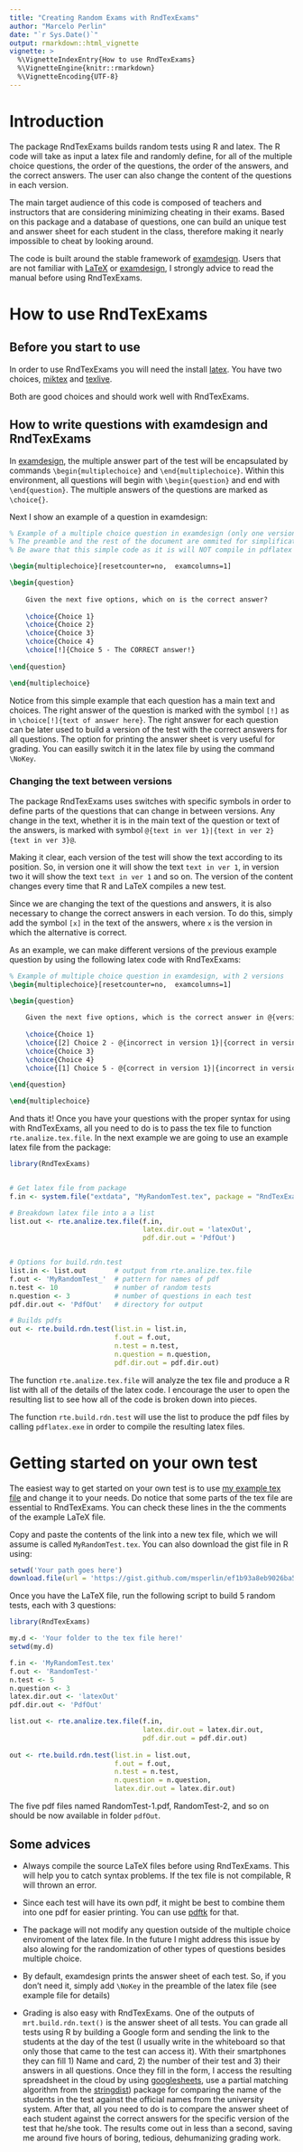 ```yaml
---
title: "Creating Random Exams with RndTexExams"
author: "Marcelo Perlin"
date: "`r Sys.Date()`"
output: rmarkdown::html_vignette
vignette: >
  %\VignetteIndexEntry{How to use RndTexExams}
  %\VignetteEngine{knitr::rmarkdown}
  %\VignetteEncoding{UTF-8}
---
```


# Introduction

The package RndTexExams builds random tests using R and latex. The R code will take as input a latex file and  randomly define, for all of the multiple choice questions, the order of the questions, the order of the answers, and the correct answers. The user can also change the content of the questions in each version.

The main target audience of this code is composed of teachers and instructors that are considering minimizing cheating in their exams. Based on this package and a database of questions, one can build an unique test and answer sheet for each student in the class, therefore making it nearly impossible to cheat by looking around. 

The code is built around the stable framework of [examdesign](https://www.ctan.org/tex-archive/macros/latex/contrib/examdesign). Users that are not familiar with [LaTeX](https://www.latex-project.org/) or [examdesign](https://www.ctan.org/tex-archive/macros/latex/contrib/examdesign), I strongly advice to read the manual before using RndTexExams. 

# How to use RndTexExams

## Before you start to use

In order to use RndTexExams you will need the install [latex](https://www.latex-project.org/). You have two choices, [miktex](http://miktex.org/) and [texlive](https://www.tug.org/texlive/).

Both are good choices and should work well with RndTexExams.

## How to write questions with examdesign and RndTexExams

In [examdesign](https://www.ctan.org/tex-archive/macros/latex/contrib/examdesign), the multiple answer part of the test will be encapsulated by commands `\begin{multiplechoice}` and `\end{multiplechoice}`. Within this environment, all questions will begin with `\begin{question}` and end with `\end{question}`. The multiple answers of the questions are marked as `\choice{}`. 

Next I show an example of a question in examdesign:

```latex
% Example of a multiple choice question in examdesign (only one version)
% The preamble and the rest of the document are ommited for simplification. 
% Be aware that this simple code as it is will NOT compile in pdflatex as it needs other parts

\begin{multiplechoice}[resetcounter=no,  examcolumns=1]

\begin{question}
	
	Given the next five options, which on is the correct answer?
	
	\choice{Choice 1}
	\choice{Choice 2}
	\choice{Choice 3}
	\choice{Choice 4}
	\choice[!]{Choice 5 - The CORRECT answer!}
	
\end{question} 

\end{multiplechoice}

```

Notice from this simple example that each question has a main text and choices. The right answer of the question is marked with the symbol `[!]` as  in `\choice[!]{text of answer here}`. The right answer for each question can be later used to build a version of the test with the correct answers for all questions. The option for printing the answer sheet is very useful for grading. You can easilly switch it in the latex file by using the command `\NoKey`.

### Changing the text between versions

The package RndTexExams uses switches with specific symbols in order to define parts of the questions that can change in between versions. Any change in the text, whether it is in the main text of the question or text of the answers, is marked with symbol ` @{text in ver 1}|{text in ver 2}{text in ver 3}@`. 

Making it clear, each version of the test will show the text according to its position. So, in version one it will show the text `text in ver 1`, in version two it will show the text `text in ver 1` and so on. The version of the content changes every time that R and LaTeX compiles a new test.

Since we are changing the text of the questions and answers, it is also necessary to change the correct answers in each version. To do this, simply add the symbol `[x]` in the text of the answers, where `x` is the version in which the alternative is correct.

As an example, we can make different versions of the previous example question by using the following latex code with RndTexExams:

```latex
% Example of multiple choice question in examdesign, with 2 versions
\begin{multiplechoice}[resetcounter=no,  examcolumns=1]

\begin{question}
	
	Given the next five options, which is the correct answer in @{version 1}|{version 2}@?
	
	\choice{Choice 1}
	\choice{[2] Choice 2 - @{incorrect in version 1}|{correct in versin 2}@ }
	\choice{Choice 3}
	\choice{Choice 4}
	\choice{[1] Choice 5 - @{correct in version 1}|{incorrect in version 2}@ }
	
\end{question} 

\end{multiplechoice}

```

And thats it! Once you have your questions with the proper syntax for using with RndTexExams, all you need to do is to pass the tex file to function `rte.analize.tex.file`. In the next example we are going to use an example latex file from the package:

```r
library(RndTexExams)


# Get latex file from package
f.in <- system.file("extdata", "MyRandomTest.tex", package = "RndTexExams")

# Breakdown latex file into a a list 
list.out <- rte.analize.tex.file(f.in,
                                 latex.dir.out = 'latexOut',
                                 pdf.dir.out = 'PdfOut') 


# Options for build.rdn.test
list.in <- list.out       # output from rte.analize.tex.file
f.out <- 'MyRandomTest_'  # pattern for names of pdf
n.test <- 10              # number of random tests 
n.question <- 3           # number of questions in each test
pdf.dir.out <- 'PdfOut'   # directory for output

# Builds pdfs
out <- rte.build.rdn.test(list.in = list.in,
                          f.out = f.out,
                          n.test = n.test,
                          n.question = n.question,
                          pdf.dir.out = pdf.dir.out) 
```

The function `rte.analize.tex.file` will analyze the tex file and produce a R list with all of the details of the latex code. I encourage the user to open the resulting list to see how all of the code is broken down into pieces. 

The function `rte.build.rdn.test` will use the list  to produce the pdf files by calling `pdflatex.exe` in order to compile the resulting latex files.

# Getting started on your own test

The easiest way to get started on your own test is to use [my example tex file](https://gist.github.com/msperlin/ef1b93a8eb9026ba5e9a) and change it to your needs. Do notice that some parts of the tex file are essential to RndTexExams. You can check these lines in the the comments of the example LaTeX file.

Copy and paste the contents of the link into a new tex file, which we will assume is called `MyRandomTest.tex`. You can also download the gist file in R using:


```r
setwd('Your path goes here')
download.file(url = 'https://gist.github.com/msperlin/ef1b93a8eb9026ba5e9a/raw/MyRandomTest.tex', destfile = 'MyRandomTest.tex' )
```

Once you have the LaTeX file, run the following script to build 5 random tests, each with 3 questions:

```r
library(RndTexExams)

my.d <- 'Your folder to the tex file here!'
setwd(my.d)

f.in <- 'MyRandomTest.tex'
f.out <- 'RandomTest-'
n.test <- 5
n.question <- 3
latex.dir.out <- 'latexOut'
pdf.dir.out <- 'PdfOut'

list.out <- rte.analize.tex.file(f.in,
                                 latex.dir.out = latex.dir.out,
                                 pdf.dir.out = pdf.dir.out)
                                 
out <- rte.build.rdn.test(list.in = list.out,
                          f.out = f.out,
                          n.test = n.test,
                          n.question = n.question,
                          latex.dir.out = latex.dir.out)                                 
```

The five pdf files named RandomTest-1.pdf, RandomTest-2, and so on should be now available in folder `pdfOut`.


## Some advices

* Always compile the source LaTeX files before using RndTexExams. This will help you to catch syntax problems. If the tex file is not compilable, R will thrown an error.

* Since each test will have its own pdf, it might be best to combine them into one pdf for easier printing. You can use [pdftk](https://www.pdflabs.com/tools/pdftk-the-pdf-toolkit/) for that.

* The package will not modify any question outside of the multiple choice enviroment of the latex file. In the future I might address this issue by also alowing for the randomization of other types of questions besides multiple choice.

* By default, examdesign prints the answer sheet of each test. So, if you don't need it, simply add `\NoKey` in the preamble of the latex file (see example file for details)

* Grading is also easy with RndTexExams. One of the outputs of `mrt.build.rdn.text()` is the answer sheet of all tests. You can grade all tests using R by building a Google form  and sending the link to the students at the day of the test (I usually write in the whiteboard so that only those that came to the test can access it).  With their smartphones they can fill 1) Name and card, 2) the number of their test and 3) their answers in all questions. Once they fill in the form, I access the resulting spreadsheet in the cloud by using [googlesheets](https://github.com/jennybc/googlesheets), use a partial matching algorithm from the [stringdist](https://cran.r-project.org/package=stringdist)) package for comparing the name of the students in the test against the official names from the university system. After that, all you need to do is to compare the answer sheet  of each student against the correct answers for the specific version of the test that he/she took. The results come out in less than a second, saving me around five hours of boring, tedious, dehumanizing grading work.
